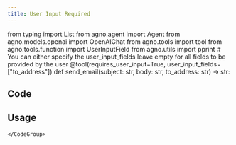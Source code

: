 ```yaml
---
title: User Input Required
---
```


from typing import List from agno.agent import Agent from agno.models.openai import OpenAIChat from agno.tools import tool from agno.tools.function import UserInputField from agno.utils import pprint # You can either specify the user_input_fields leave empty for all fields to be provided by the user @tool(requires_user_input=True, user_input_fields=["to_address"]) def send_email(subject: str, body: str, to_address: str) -> str:

## Code



## Usage

<Steps>
  <Snippet file="create-venv-step.mdx" />

  <Step title="Install libraries">
    
  </Step>

  <Step title="Run Agent">
    <CodeGroup>
    

    
    </CodeGroup>
  </Step>
</Steps>
